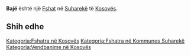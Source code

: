 {{Fshat në Kosovës
 | Emri                = Bajë
| sqi_N_name = Bajë
| sqi_N_FULL_NAME_RO = Bajë
| sqi_N_FULL_NAME_ND_RO = Baje
| sqi_N_SORT_NAME_RG = BAJE
| sqi_N_FULL_NAME_RG = Bajë
| sqi_N_FULL_NAME_ND_RG = Baje
| sqi_V_name = Banjë
| sqi_V_FULL_NAME_RO = Banjë
| sqi_V_FULL_NAME_ND_RO = Banje
| sqi_V_SORT_NAME_RG = BANJE
| sqi_V_FULL_NAME_RG = Banjë
| sqi_V_FULL_NAME_ND_RG = Banje
| srp_N_name = Banja
| srp_N_FULL_NAME_RO = Banja
| srp_N_FULL_NAME_ND_RO = Banja
| srp_N_SORT_NAME_RG = BANJA
| srp_N_FULL_NAME_RG = Banja
| srp_N_FULL_NAME_ND_RG = Banja
| srp_NS_name = Бања
| srp_NS_FULL_NAME_RO = Бања
| srp_NS_FULL_NAME_ND_RO = Бања
| srp_NS_SORT_NAME_RG = БАЊА
| srp_NS_FULL_NAME_RG = Бања
| srp_NS_FULL_NAME_ND_RG = Бања

 | Emri (Rasa dhanore) = 
 | Figura              = 
 | Shteti              = Kosovo
 | Komuna              = Suharekë
 | Kodi postar         = 
 | Sipërfaqja          = 

 | Popullsia           = 

 | Regj. i popullsisë  = 
 | Dend. e popullsisë  = 
 | Faqja zyrtare       = 
 <!--- Koordinatat ----> 
 | Gjerësia            = 42.814167
 | Gjatësia            = 20.6725
 | Lartësia            = 
}}
'''Bajë''' është një [[Fshat]] në [[Suharekë]] të [[Kosovës]].

<!-- == Gjeografia == -->
<!-- == Historia == -->
<!-- == Demografia == -->
== Shih edhe ==
{{Komuna Suharekë}}
{{Kosovo-Administrata-Cung}}

[[Kategoria:Fshatra në Kosovës]]
[[Kategoria:Fshatra në Kommunes Suharekë]]
[[Kategoria:Vendbanime në Kosovës]]